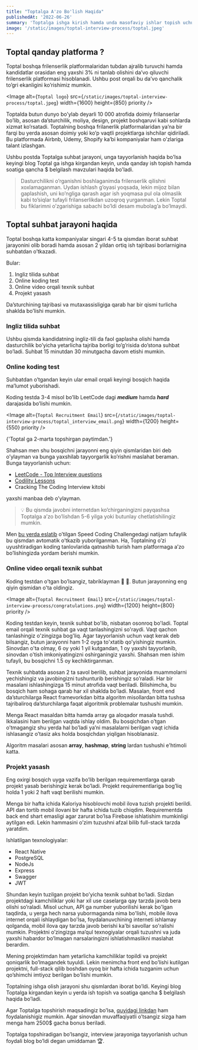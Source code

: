 ```yaml
---
title: "Toptalga A'zo Bo'lish Haqida"
publishedAt: '2022-06-26'
summary: 'Toptalga ishga kirish hamda unda masofaviy ishlar topish uchun qo’llanma'
image: '/static/images/toptal-interview-process/toptal.jpeg'
---
```


## Toptal qanday platforma ?

Toptal boshqa frilenserlik platformalaridan tubdan ajralib turuvchi hamda kandidatlar orasidan eng yaxshi 3% ni tanlab olishini da’vo qiluvchi frilenserlik platformasi hisoblanadi. Ushbu post orqali bu da’vo qanchalik to’gri ekanligini ko’rishimiz mumkin.

<Image
  alt={`Toptal logo`}
  src={`/static/images/toptal-interview-process/toptal.jpeg`}
  width={1600}
  height={850}
  priority
/>

Toptalda butun dunyo bo’ylab deyarli 10 000 atrofida doimiy frilanserlar bo’lib, asosan da’sturchilik, moliya, design, projekt boshqaruvi kabi sohlarda xizmat ko’rsatadi. Toptalning boshqa frilanerlik platformalaridan ya’na bir farqi bu yerda asosan doimiy yoki ko’p vaqtli projektlarga ishchilar qidiriladi. Bu platformada Airbnb, Udemy, Shopify ka’bi kompaniyalar ham o’zlariga talant izlashgan.

Ushbu postda Toptalga suhbat jarayoni, unga tayyorlanish haqida bo'lsa keyingi blog Toptal ga ishga kirgandan keyin, unda qanday ish topish hamda soatiga qancha $ belgilash mavzulari haqida bo'ladi.

> Dasturchilikni o’rganishni boshlaganimda frilenserlik qilishni xoxlamaganman. Uydan ishlash g’oyasi yoqsada, lekin mijoz bilan gaplashish, uni ko’ngliga qarash agar ish yoqmasa pul ola olmaslik kabi to’siqlar tufayli frilanserlikdan uzoqroq yurganman. Lekin Toptal bu fiklarimni o’zgarishiga sabachi bo’ldi desam mubolag’a bo’lmaydi.

## Toptal suhbat jarayoni haqida

Toptal boshqa katta kompaniyalar singari 4-5 ta qismdan iborat suhbat jarayonini olib boradi hamda asosan 2 yildan ortiq ish tajribasi borlarnigina suhbatdan o’tkazadi.

Bular:

1. Ingliz tilida suhbat
2. Online koding test
3. Online video orqali texnik suhbat
4. Projekt yasash

Da’sturchining tajribasi va mutaxassisligiga qarab har bir qismi turlicha shaklda bo’lishi mumkin.

### Ingliz tilida suhbat

Ushbu qismda kandidatning ingliz-tili da faol gaplasha olishi hamda dasturchilik bo’yicha yetarlicha tajriba borligi to’g’risida do’stona suhbat bo’ladi. Suhbat 15 minutdan 30 minutgacha davom etishi mumkin.

### Online koding test

Suhbatdan o’tgandan keyin ular email orqali keyingi bosqich haqida ma’lumot yuborishadi.

Koding testda 3-4 misol bo’lib LeetCode dagi **_medium_** hamda **_hard_** darajasida bo’lishi mumkin.

<Image
  alt={`Toptal Recruitment Email`}
  src={`/static/images/toptal-interview-process/toptal_interview_email.png`}
  width={1200}
  height={550}
  priority
/>
<figcaption className="z-10 mt-4 text-sm italic text-gray-600 text-center">
  {'Toptal ga 2-marta topshirgan paytimdan.'}
</figcaption>

Shahsan men shu bosqichni jarayonni eng qiyin qismlaridan biri deb o’ylayman va bunga yaxshilab tayyorgarlik ko’rishni maslahat beraman. Bunga tayyorlanish uchun:

- [LeetCode - Top Interview questions](https://leetcode.com/explore/interview/card/top-interview-questions-easy/)
- [Codility Lessons](https://app.codility.com/programmers/lessons/1-iterations/)
- Cracking The Coding Interview kitobi

yaxshi manbaa deb o’ylayman.

> 💡 Bu qismda javobni internetdan ko’chirganingizni payqashsa Toptalga a’zo bo’lishdan 5-6 yilga yoki butunlay chetlatishilingiz mumkin.

Men [bu yerda eslatib](https://www.atabekov.com/blog/toptal-speed-coding-challenge-2021) o’tilgan Speed Coding Challengedagi natijam tufaylik bu qismdan avtomatik o’tkazib yuborilganman. Ha, Toptalning o’zi uyushtiradigan koding tanlovlarida qatnashib turish ham platformaga a’zo bo’lishingizda yordam berishi mumkin.

### Online video orqali texnik suhbat

Koding testdan o’tgan bo’lsangiz, tabriklayman 👏 🎉. Butun jarayonning eng qiyin qismidan o'ta oldingiz.

<Image
  alt={`Toptal Recruitment Email`}
  src={`/static/images/toptal-interview-process/congratulations.png`}
  width={1200}
  height={800}
  priority
/>

Koding testdan keyin, texnik suhbat bo'lib, nisbatan osonroq bo'ladi. Toptal email orqali texnik suhbat ga vaqt tanlashingizni so'raydi. Vaqt qachon tanlashingiz o'zingizga bog'liq. Agar tayyorlanish uchun vaqt kerak deb bilsangiz, butun jarayonni ham 1-2 oyga to'xtatib qo'yishingiz mumkin. Sinovdan o'ta olmay, 6 oy yoki 1 yil kutgandan, 1 oy yaxshi tayyorlanib, sinovdan o'tish imkoniyatingizni oshirganingiz yaxshi. Shahsan men ishim tufayli, bu bosqichni 1.5 oy kechiktirganman.

Texnik suhbatda asosan 2 ta savol berilib, suhbat jarayonida muammolarni yechishingiz va javobingizni tushunturib berishingiz so’raladi. Har bir masalani ishlashingizga 15 minut atrofida vaqt beriladi. Bilishimcha, bu bosqich ham sohaga qarab har xil shaklda bo’ladi. Masalan, front end da’sturchilarga React framevorkdan bitta algoritm misollardan bitta tushsa tajribaliroq da’sturchilarga faqat algoritmik problemalar tushushi mumkin.

Menga React masaldan bitta hamda array ga aloqador masala tushdi. Ikkalasini ham berilgan vaqtda ishlay oldim. Bu bosqichdan o’tgan o’tmagangiz shu yerda hal bo’ladi ya’ni masalalarni berilgan vaqt ichida ishlasangiz o’tasiz aks holda bosqichdan yiqilgan hisoblanasiz.

Algoritm masalari asosan **array**, **hashmap**, **string** lardan tushushi e'htimoli katta.

### Projekt yasash

Eng oxirgi bosqich uyga vazifa bo’lib berilgan requirementlarga qarab projekt yasab berishingiz kerak bo’ladi. Projekt requirementlariga bog’liq holda 1 yoki 2 haft vaqt berilishi mumkin.

Menga bir hafta ichida Kaloriya hisoblovchi mobil ilova tuzish projekti berildi. API dan tortib mobil ilovani bir hafta ichida tuzib chiqdim. Requirementda back end shart emasligi agar zarurat bo’lsa Firebase ishlatishim mumkinligi aytilgan edi. Lekin hammasini o’zim tuzushni afzal bilib full-stack tarzda yaratdim.

Ishlatilgan texnologiyalar:

- React Native
- PostgreSQL
- NodeJs
- Express
- Swagger
- JWT

Shundan keyin tuzilgan projekt bo’yicha texnik suhbat bo’ladi. Sizdan projektdagi kamchiliklar yoki har xil use caselarga qay tarzda javob bera olishi so’raladi. Misol uchun, API ga number yuborilishi kerak bo'lgan taqdirda, u yerga hech narsa yubormaganda nima bo'lishi, mobile ilova internet orqali ishlaydigan bo'lsa, foydalanuvchining interneti ishlamay qolganda, mobil ilova qay tarzda javob berishi ka'bi savollar so'ralishi mumkin. Projektni o’zingizga ma’qul texnogiyalar orqali tuzushni va juda yaxshi habardor bo’lmagan narsalaringizni ishlatishmaslikni maslahat berardim.

Mening projektimdan ham yetarlicha kamchiliklar topildi va projekt qoniqarlik bo’lmagandek tuyuldi. Lekin menimcha front end bo’lishi kutilgan projektni, full-stack qilib boshdan oyoq bir hafta ichida tuzganim uchun qo’shimchi imtiyoz berilgan bo’lishi mumkin.

Toptalning ishga olish jarayoni shu qismlardan iborat bo’ldi. Keyingi blog Toptalga kirgandan keyin u yerda ish topish va soatiga qancha $ belgilash haqida bo’ladi.

Agar Toptalga topshirish maqsadingiz bo’lsa, [quyidagi linkdan](https://www.toptal.com/XM8Orn/worlds-top-talent) ham foydalanishigiz mumkin. Agar sinovdan muvaffaqiyatli o’tsangiz sizga ham menga ham 2500$ gacha bonus beriladi.

Toptalga topshiradigan bo’lsangiz, interview jarayoniga tayyorlanish uchun foydali blog bo’ldi degan umiddaman 🏆.
